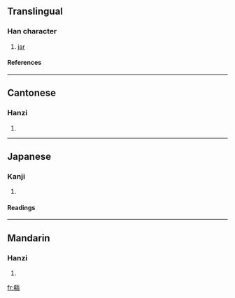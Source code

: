==Translingual==
===Han character===
{{Han char|rn=98|rad=瓦|as=07|sn=12|four=4121<sub>7</sub>|canj=大月一女弓 (KBMVN)}}
# [[jar]]
====References====
{{Han ref|kx=0749.270|dkj=21513|dj=1158.060|hdz=21425.180|uh=74FB|ud=29947|bh=DAAB|bd=55979}}

----
==Cantonese==
===Hanzi===
{{yue-hanzi|jyut=|y=chi1}}
# {{defn|Cantonese}}

----
==Japanese==
===Kanji===
{{ja-kanji|grade=|rs=瓦07}}
# {{defn|Japanese}} 
====Readings====
{{ja-readings|on=[[ち]] (chi), [[てき]] (teki), [[ちゃく]] (chaku)|kun=[[かめ]] (kame)|nanori=}}

----
==Mandarin==
===Hanzi===
{{cmn-hanzi|pin=[[chī]] (chi1)|wg=ch'ih<sup>1</sup>}}
# {{defn|Mandarin}}

[[fr:瓻]]